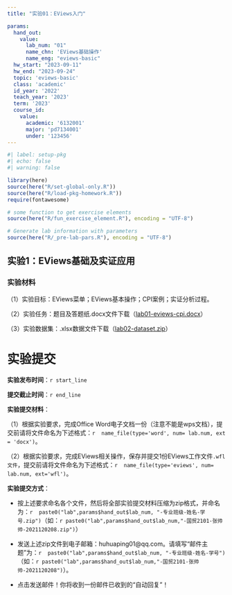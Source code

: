 ```yaml
---
title: "实验01：EViews入门"

params:
  hand_out:
    value:
      lab_num: "01"
      name_chn: 'EViews基础操作'
      name_eng: "eviews-basic"
  hw_start: "2023-09-11"
  hw_end: "2023-09-24"
  topic: 'eviews-basic'
  class: 'academic'
  id_year: '2022'
  teach_year: '2023'
  term: '2023'
  course_id:
    value:
      academic: '6132001'
      major: 'pd7134001'
      under: '123456'
---
```


```r
#| label: setup-pkg
#| echo: false
#| warning: false

library(here)
source(here("R/set-global-only.R"))
source(here("R/load-pkg-homework.R"))
require(fontawesome)

# some function to get exercise elements
source(here("R/fun_exercise_element.R"), encoding = "UTF-8")

# Generate lab information with parameters
source(here("R/_pre-lab-pars.R"), encoding = "UTF-8")

```


## 实验1：EViews基础及实证应用

### 实验材料

（1）实验目标：EViews菜单；EViews基本操作；CPI案例；实证分析过程。

（2）实验任务：题目及答题纸.docx文件下载（[lab01-eviews-cpi.docx](lab01-eviews-cpi.docx)）

（3）实验数据集：.xlsx数据文件下载（[lab02-dataset.zip](dataset/lab01-dataset-`r params$teach_year`/lab01-dataset-`r params$teach_year`.zip)）

# 实验提交


**实验发布时间**：`r start_line`

**提交截止时间**：`r end_line`

**实验提交材料**：

（1）根据实验要求，完成Office Word电子文档一份（注意不能是wps文档），提交前请将文件命名为下述格式：`r  name_file(type='word', num= lab.num, ext = 'docx')`。

（2）根据实验要求，完成EViews相关操作，保存并提交1份EViews工作文件`.wfl文件`，提交前请将文件命名为下述格式：`r  name_file(type='eviews', num= lab.num, ext='wfl')`。

**实验提交方式**：

- 按上述要求命名各个文件，然后将全部实验提交材料压缩为zip格式，并命名为：`r  paste0("lab",params$hand_out$lab_num, "-专业班级-姓名-学号.zip")`（如：`r paste0("lab",params$hand_out$lab_num,"-国贸2101-张帅帅-2021120208.zip")`）

- 发送上述zip文件到电子邮箱：huhuaping01\@qq.com。请填写“邮件主题”为：`r  paste0("lab",params$hand_out$lab_num, "-专业班级-姓名-学号")`（如：`r paste0("lab",params$hand_out$lab_num,"-国贸2101-张帅帅-2021120208")`）。

- 点击发送邮件！你将收到一份邮件已收到的“自动回复”！